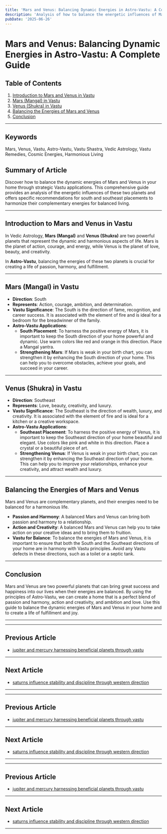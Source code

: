 ```yaml
---
title: 'Mars and Venus: Balancing Dynamic Energies in Astro-Vastu: A Complete Guide'
description: 'Analysis of how to balance the energetic influences of Mars (action, courage) and Venus (harmony, relationships) through Vastu principles, with specific recommendations for south and southeast placements respectively, and techniques to harmonize these complementary planetary energies for balanced living.'
pubDate: '2025-06-26'
---
```


# Mars and Venus: Balancing Dynamic Energies in Astro-Vastu: A Complete Guide

## Table of Contents
1. [Introduction to Mars and Venus in Vastu](#introduction-to-mars-and-venus-in-vastu)
2. [Mars (Mangal) in Vastu](#mars-mangal-in-vastu)
3. [Venus (Shukra) in Vastu](#venus-shukra-in-vastu)
4. [Balancing the Energies of Mars and Venus](#balancing-the-energies-of-mars-and-venus)
5. [Conclusion](#conclusion)

---

## Keywords
Mars, Venus, Vastu, Astro-Vastu, Vastu Shastra, Vedic Astrology, Vastu Remedies, Cosmic Energies, Harmonious Living

## Summary of Article
Discover how to balance the dynamic energies of Mars and Venus in your home through strategic Vastu applications. This comprehensive guide provides an analysis of the energetic influences of these two planets and offers specific recommendations for south and southeast placements to harmonize their complementary energies for balanced living.

---

## Introduction to Mars and Venus in Vastu

In Vedic Astrology, **Mars (Mangal)** and **Venus (Shukra)** are two powerful planets that represent the dynamic and harmonious aspects of life. Mars is the planet of action, courage, and energy, while Venus is the planet of love, beauty, and creativity.

In **Astro-Vastu**, balancing the energies of these two planets is crucial for creating a life of passion, harmony, and fulfillment.

---

## Mars (Mangal) in Vastu

- **Direction**: South
- **Represents**: Action, courage, ambition, and determination.
- **Vastu Significance**: The South is the direction of fame, recognition, and career success. It is associated with the element of fire and is ideal for a bedroom for the breadwinner of the family.
- **Astro-Vastu Applications**:
    - **South Placement**: To harness the positive energy of Mars, it is important to keep the South direction of your home powerful and dynamic. Use warm colors like red and orange in this direction. Place a Mangal yantra.
    - **Strengthening Mars**: If Mars is weak in your birth chart, you can strengthen it by enhancing the South direction of your home. This can help you to overcome obstacles, achieve your goals, and succeed in your career.

---

## Venus (Shukra) in Vastu

- **Direction**: Southeast
- **Represents**: Love, beauty, creativity, and luxury.
- **Vastu Significance**: The Southeast is the direction of wealth, luxury, and creativity. It is associated with the element of fire and is ideal for a kitchen or a creative workspace.
- **Astro-Vastu Applications**:
    - **Southeast Placement**: To harness the positive energy of Venus, it is important to keep the Southeast direction of your home beautiful and elegant. Use colors like pink and white in this direction. Place a crystal or a beautiful piece of art.
    - **Strengthening Venus**: If Venus is weak in your birth chart, you can strengthen it by enhancing the Southeast direction of your home. This can help you to improve your relationships, enhance your creativity, and attract wealth and luxury.

---

## Balancing the Energies of Mars and Venus

Mars and Venus are complementary planets, and their energies need to be balanced for a harmonious life.

- **Passion and Harmony**: A balanced Mars and Venus can bring both passion and harmony to a relationship.
- **Action and Creativity**: A balanced Mars and Venus can help you to take action on your creative ideas and to bring them to fruition.
- **Vastu for Balance**: To balance the energies of Mars and Venus, it is important to ensure that both the South and the Southeast directions of your home are in harmony with Vastu principles. Avoid any Vastu defects in these directions, such as a toilet or a septic tank.

---

## Conclusion

Mars and Venus are two powerful planets that can bring great success and happiness into our lives when their energies are balanced. By using the principles of Astro-Vastu, we can create a home that is a perfect blend of passion and harmony, action and creativity, and ambition and love. Use this guide to balance the dynamic energies of Mars and Venus in your home and to create a life of fulfillment and joy.

---
---

## Previous Article
- [jupiter and mercury harnessing beneficial planets through vastu](200811_jupiter_and_mercury_harnessing_beneficial_planets_through_vastu.mdx)

---

## Next Article
- [saturns influence stability and discipline through western direction](200813_saturns_influence_stability_and_discipline_through_western_direction.mdx)

---
---

## Previous Article
- [jupiter and mercury harnessing beneficial planets through vastu](200811_jupiter_and_mercury_harnessing_beneficial_planets_through_vastu.mdx)

---

## Next Article
- [saturns influence stability and discipline through western direction](200813_saturns_influence_stability_and_discipline_through_western_direction.mdx)

---
---

## Previous Article
- [jupiter and mercury harnessing beneficial planets through vastu](200811_jupiter_and_mercury_harnessing_beneficial_planets_through_vastu.mdx)

---

## Next Article
- [saturns influence stability and discipline through western direction](200813_saturns_influence_stability_and_discipline_through_western_direction.mdx)

---
